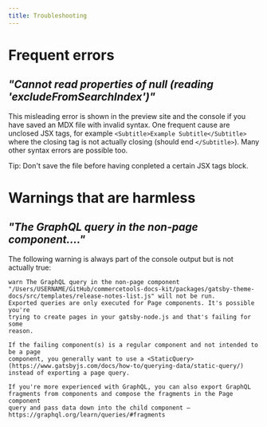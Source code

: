 ```yaml
---
title: Troubleshooting
---
```


# Frequent errors

## _"Cannot read properties of null (reading 'excludeFromSearchIndex')"_

This misleading error is shown in the preview site and the console if you have saved an MDX file with invalid syntax. One frequent cause are unclosed JSX tags, for example `<Subtitle>Example Subtitle</Subtitle>` where the closing tag is not actually closing (should end `</Subtitle>`). Many other syntax errors are possible too.

<Info>Tip: Don't save the file before having conpleted a certain JSX tags block.</Info>

# Warnings that are harmless

## _"The GraphQL query in the non-page component...."_

The following warning is always part of the console output but is not actually true:

```
warn The GraphQL query in the non-page component "/Users/USERNAME/GitHub/commercetools-docs-kit/packages/gatsby-theme-docs/src/templates/release-notes-list.js" will not be run.
Exported queries are only executed for Page components. It's possible you're
trying to create pages in your gatsby-node.js and that's failing for some
reason.

If the failing component(s) is a regular component and not intended to be a page
component, you generally want to use a <StaticQuery> (https://www.gatsbyjs.com/docs/how-to/querying-data/static-query/)
instead of exporting a page query.

If you're more experienced with GraphQL, you can also export GraphQL
fragments from components and compose the fragments in the Page component
query and pass data down into the child component — https://graphql.org/learn/queries/#fragments
```
